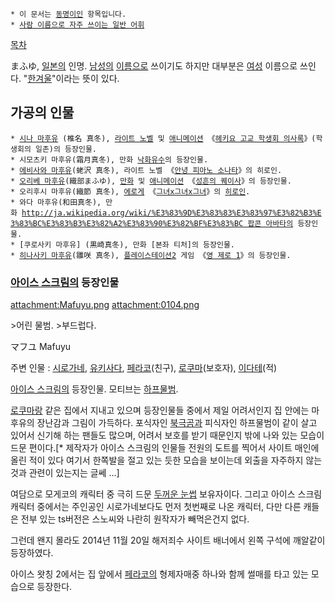  * 이 문서는 [[동명이인]] 항목입니다.
 * [[사람 이름으로 자주 쓰이는 일반 어휘]]

[[목차]]

まふゆ, [[일본]]의 인명. [[남성]]의 [[이름]]으로 쓰이기도 하지만 대부분은 [[여성]] 이름으로 쓰인다. "[[한겨울]]"이라는 뜻이 있다.

== 가공의 인물 ==
 * [[시나 마후유]] (椎名 真冬), [[라이트 노벨]] 및 [[애니메이션]] 《[[헤키요 고교 학생회 의사록]]》(학생회의 일존)의 등장인물.
 * 시모츠키 마후유(霜月真冬), 만화 [http://ja.wikipedia.org/wiki/%E8%90%BD%E8%8A%B1%E6%B5%81%E6%B0%B4_(%E6%BC%AB%E7%94%BB) 낙화유수]의 등장인물.
 * [[에비사와 마후유]](蛯沢 真冬), 라이트 노벨 《[[안녕 피아노 소나타]]》의 히로인.
 * [[오리베 마후유]](織部まふゆ), [[만화]] 및 [[애니메이션]] 《[[성흔의 퀘이사]]》의 등장인물.
 * 오리후시 마후유(織節 真冬), [[에로게]] 《[[그녀x그녀x그녀]]》의 [[히로인]].
 * 와다 마후유(和田真冬), 만화 [[http://ja.wikipedia.org/wiki/%E3%83%9D%E3%83%83%E3%83%97%E3%82%B3%E3%83%BC%E3%83%B3%E3%82%A2%E3%83%90%E3%82%BF%E3%83%BC 팝콘 아바타]]의 등장인물.
 * [쿠로사키 마후유] (黒崎真冬), 만화 [본좌 티처]의 등장인물.
 * [[히나사키 마후유]](雛咲 真冬), [[플레이스테이션2]] 게임 《[[영 제로 1]]》의 등장인물.

=== [[아이스 스크림]]의 등장인물 ===
attachment:Mafuyu.png
attachment:0104.png

>어린 물범.
>부드럽다.

マフユ
Mafuyu

주변 인물 : [[시로가네(아이스 스크림)|시로가네]], [[유키사다]], [[페라코]](친구), [[로쿠마]](보호자), [[이다테]](적)

[[아이스 스크림]]의 등장인물. 모티브는 [[하프물범]].

[[로쿠마]]랑 같은 집에서 지내고 있으며 등장인물들 중에서 제일 어려서인지 집 안에는 마후유의 장난감과 그림이 가득하다. 포식자인 [[북극곰]]과 피식자인 하프물범이 같이 살고 있어서 신기해 하는 팬들도 많으며, 어려서 보호를 받기 때문인지 밖에 나와 있는 모습이 드문 편이다.[* 제작자가 아이스 스크림의 인물들 전원의 도트를 찍어서 사이트 매인에 올린 적이 있다 여기서 한쪽발을 절고 있는 듯한 모습을 보이는데 외출을 자주하지 않는 것과 관련이 있는지는 글쎄 ...]

여담으로 모게코의 캐릭터 중 극히 드문 [[두꺼운 눈썹]] 보유자이다. 그리고 아이스 스크림 캐릭터 중에서는 주인공인 시로가네보다도 먼저 첫번째로 나온 캐릭터, 다만 다른 캐들은 전부 있는 ts버전은 스노씨와 나란히 원작자가 빼먹은건지 없다.

그런데 왠지 몰라도 2014년 11월 20일 해저죄수 사이트 배너에서 왼쪽 구석에 깨알같이 등장하였다.

아이스 왓칭 2에서는 집 앞에서 [[페라코]]의 형제자매중 하나와 함께 썰매를 타고 있는 모습으로 등장한다.
